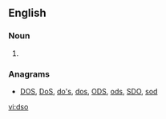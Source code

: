 ==English==

===Noun===
{{en-noun}}

# {{alternative spelling of|dzo}}

===Anagrams===
* [[DOS#English|DOS]], [[DoS#English|DoS]], [[do's#English|do's]], [[dos#English|dos]], [[ODS#English|ODS]], [[ods#English|ods]], [[SDO#English|SDO]], [[sod#English|sod]]

[[vi:dso]]